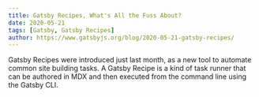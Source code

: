 ```yaml
---
title: Gatsby Recipes, What's All the Fuss About?
date: 2020-05-21
tags: [Gatsby, Gatsby Recipes]
author: https://www.gatsbyjs.org/blog/2020-05-21-gatsby-recipes/
---
```


Gatsby Recipes were introduced just last month, as a new tool to automate common site building tasks. A Gatsby Recipe is a kind of task runner that can be authored in MDX and then executed from the command line using the Gatsby CLI.
